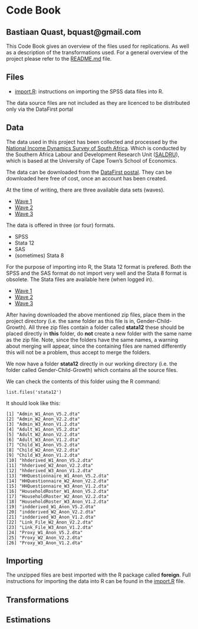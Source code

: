 Code Book
========================================================
Bastiaan Quast, bquast@gmail.com
--------------------------------------------------------

This Code Book gives an overview of the files used for replications. As well as a description of the transformations used. For a general overview of the project please refer to the [README.md](/README.md) file.

Files
--------------------------------------------------------
* [import.R](/import.R): instructions on importing the SPSS data files into R.


The data source files are not included as they are licenced to be distributed only via the DataFirst portal

Data
--------------------------------------------------------
The data used in this project has been collected and processed by the [National Income Dynamics Survey of South Africa][1]. Which is conducted by the Southern Africa Labour and Development Research Unit ([SALDRU][2]), which is based at the University of Cape Town’s School of Economics.

The data can be downloaded from the [DataFirst postal][2]. They can be downloaded here free of cost, once an account has been created.

At the time of writing, there are three available data sets (waves).

* [Wave 1][3]
* [Wave 2][4]
* [Wave 3][5]

The data is offered in three (or four) formats.

* SPSS
* Stata 12
* SAS
* (sometimes) Stata 8

For the purpose of importing into R, the Stata 12 format is prefered. Both the SPSS and the SAS format do not import very well and the Stata 8 format is obsolete. The Stata files are available here (when logged in).

* [Wave 1][6]
* [Wave 2][7]
* [Wave 3][8]

After having downloaded the above mentioned zip files, place them in the project directory (i.e. the same folder as this file is in, Gender-Child-Growth). All three zip files contain a folder called **stata12** these should be placed directly in **this** folder, do **not** create a new folder with the same name as the zip file. Note, since the folders have the same names, a warning about merging will appear, since the containing files are named differently this will not be a problem, thus accept to merge the folders.

We now have a folder **stata12** directly in our working directory (i.e. the folder called Gender-Child-Growth) which contains all the source files.

We can check the contents of this folder using the R command:

    list.files('stata12')

It should look like this:

    [1] "Admin_W1_Anon_V5.2.dta"          
    [2] "Admin_W2_Anon_V2.2.dta"          
    [3] "Admin_W3_Anon_V1.2.dta"          
    [4] "Adult_W1_Anon_V5.2.dta"          
    [5] "Adult_W2_Anon_V2.2.dta"          
    [6] "Adult_W3_Anon_V1.2.dta"          
    [7] "Child_W1_Anon_V5.2.dta"          
    [8] "Child_W2_Anon_V2.2.dta"          
    [9] "Child_W3_Anon_V1.2.dta"          
    [10] "hhderived_W1_Anon_V5.2.dta"      
    [11] "hhderived_W2_Anon_V2.2.dta"      
    [12] "hhderived_W3_Anon_V1.2.dta"      
    [13] "HHQuestionnaire_W1_Anon_V5.2.dta"
    [14] "HHQuestionnaire_W2_Anon_V2.2.dta"
    [15] "HHQuestionnaire_W3_Anon_V1.2.dta"
    [16] "HouseholdRoster_W1_Anon_V5.2.dta"
    [17] "HouseholdRoster_W2_Anon_V2.2.dta"
    [18] "HouseholdRoster_W3_Anon_V1.2.dta"
    [19] "indderived_W1_Anon_V5.2.dta"     
    [20] "indderived_W2_Anon_V2.2.dta"     
    [21] "indderived_W3_Anon_V1.2.dta"     
    [22] "Link_File_W2_Anon_V2.2.dta"      
    [23] "Link_File_W3_Anon_V1.2.dta"      
    [24] "Proxy_W1_Anon_V5.2.dta"          
    [25] "Proxy_W2_Anon_V2.2.dta"          
    [26] "Proxy_W3_Anon_V1.2.dta"


Importing
--------------------------------------------------------
The unzipped files are best imported with the R package called **foreign**. Full instructions for importing the data into R can be found in the [import.R](/import.R) file.

Transformations
--------------------------------------------------------


Estimations
--------------------------------------------------------




[1]: http://www.nids.uct.ac.za/
[2]: http://www.saldru.uct.ac.za/
[3]: http://www.datafirst.uct.ac.za/dataportal/index.php/catalog/central/about
[4]: http://www.datafirst.uct.ac.za/dataportal/index.php/catalog/451
[5]: http://www.datafirst.uct.ac.za/dataportal/index.php/catalog/452
[6]: http://www.datafirst.uct.ac.za/dataportal/index.php/catalog/453
[7]: http://www.datafirst.uct.ac.za/dataportal/index.php/catalog/451/download/6038
[8]: http://www.datafirst.uct.ac.za/dataportal/index.php/catalog/452/download/6001
[9]: http://www.datafirst.uct.ac.za/dataportal/index.php/catalog/453/download/6052